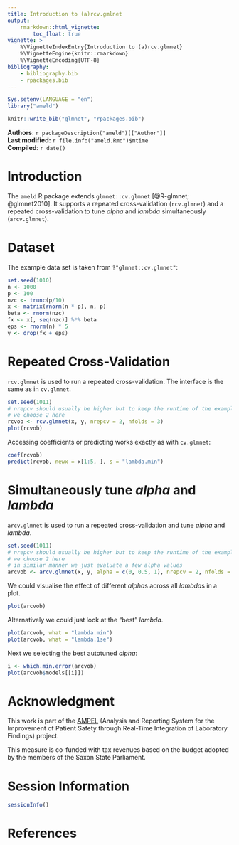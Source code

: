```yaml
---
title: Introduction to (a)rcv.gmlnet
output:
    rmarkdown::html_vignette:
        toc_float: true
vignette: >
    %\VignetteIndexEntry{Introduction to (a)rcv.glmnet}
    %\VignetteEngine{knitr::rmarkdown}
    %\VignetteEncoding{UTF-8}
bibliography:
    - bibliography.bib
    - rpackages.bib
---
```


```r
Sys.setenv(LANGUAGE = "en")
library("ameld")

knitr::write_bib("glmnet", "rpackages.bib")
```

**Authors**: `r packageDescription("ameld")[["Author"]] `<br />
**Last modified:** `r file.info("ameld.Rmd")$mtime`<br />
**Compiled**: `r date()`

# Introduction

The `ameld` R package extends `glmnet::cv.glmnet` [@R-glmnet; @glmnet2010].
It supports a repeated cross-validation (`rcv.glmnet`) and
a repeated cross-validation to tune *alpha* and *lambda* simultaneously
(`arcv.glmnet`).

# Dataset

The example data set is taken from `?"glmnet::cv.glmnet"`:

```r
set.seed(1010)
n <- 1000
p <- 100
nzc <- trunc(p/10)
x <- matrix(rnorm(n * p), n, p)
beta <- rnorm(nzc)
fx <- x[, seq(nzc)] %*% beta
eps <- rnorm(n) * 5
y <- drop(fx + eps)
```

# Repeated Cross-Validation

`rcv.glmnet` is used to run a repeated cross-validation.
The interface is the same as in `cv.glmnet`.

```r
set.seed(1011)
# nrepcv should usually be higher but to keep the runtime of the example low
# we choose 2 here
rcvob <- rcv.glmnet(x, y, nrepcv = 2, nfolds = 3)
plot(rcvob)
```

Accessing coefficients or predicting works exactly as with `cv.glmnet`:
```r
coef(rcvob)
predict(rcvob, newx = x[1:5, ], s = "lambda.min")
```

# Simultaneously tune *alpha* and *lambda*

`arcv.glmnet` is used to run a repeated cross-validation and tune *alpha* and
*lambda*.

```r
set.seed(1011)
# nrepcv should usually be higher but to keep the runtime of the example low
# we choose 2 here
# in similar manner we just evaluate a few alpha values
arcvob <- arcv.glmnet(x, y, alpha = c(0, 0.5, 1), nrepcv = 2, nfolds = 3)
```

We could visualise the effect of different *alpha*s across all *lambda*s in
a plot.

```r
plot(arcvob)
```

Alternatively we could just look at the "best" *lambda*.

```r
plot(arcvob, what = "lambda.min")
plot(arcvob, what = "lambda.1se")
```

Next we selecting the best autotuned *alpha*:

```r
i <- which.min.error(arcvob)
plot(arcvob$models[[i]])
```

# Acknowledgment

This work is part of the [AMPEL](https://ampel.care/en/)
(Analysis and Reporting System for the Improvement of Patient Safety through
Real-Time Integration of Laboratory Findings) project.

This measure is co-funded with tax revenues based on the budget adopted by
the members of the Saxon State Parliament.

# Session Information

```r
sessionInfo()
```

# References
